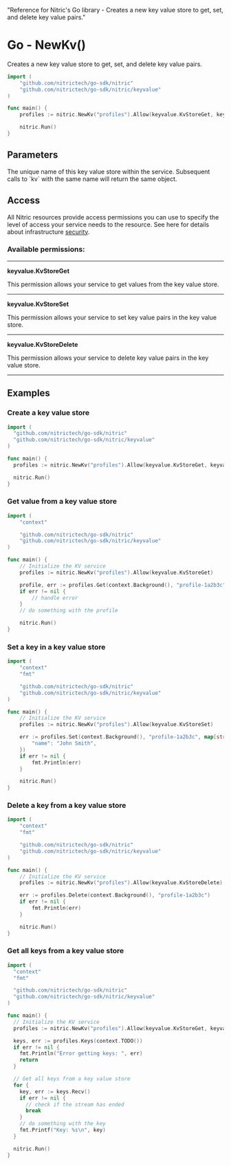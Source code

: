   "Reference for Nitric's Go library - Creates a new key value store to get, set, and delete key value pairs."

# Go - NewKv()

Creates a new key value store to get, set, and delete key value pairs.

```go
import (
	"github.com/nitrictech/go-sdk/nitric"
	"github.com/nitrictech/go-sdk/nitric/keyvalue"
)

func main() {
	profiles := nitric.NewKv("profiles").Allow(keyvalue.KvStoreGet, keyvalue.KvStoreSet, keyvalue.KvStoreDelete)

	nitric.Run()
}
```

## Parameters

<Properties>
  <Property name="name" required type="string">
    The unique name of this key value store within the service. Subsequent calls
    to `kv` with the same name will return the same object.
  </Property>
</Properties>

## Access

All Nitric resources provide access permissions you can use to specify the level of access your service needs to the resource. See here for details about infrastructure [security](/get-started/foundations/infrastructure/security).

### Available permissions:

---

**keyvalue.KvStoreGet**

This permission allows your service to get values from the key value store.

---

**keyvalue.KvStoreSet**

This permission allows your service to set key value pairs in the key value store.

---

**keyvalue.KvStoreDelete**

This permission allows your service to delete key value pairs in the key value store.

---

## Examples

### Create a key value store

```go
import (
  "github.com/nitrictech/go-sdk/nitric"
  "github.com/nitrictech/go-sdk/nitric/keyvalue"
)

func main() {
  profiles := nitric.NewKv("profiles").Allow(keyvalue.KvStoreGet, keyvalue.KvStoreSet, keyvalue.KvStoreDelete)

  nitric.Run()
}
```

### Get value from a key value store

```go
import (
	"context"

	"github.com/nitrictech/go-sdk/nitric"
	"github.com/nitrictech/go-sdk/nitric/keyvalue"
)

func main() {
	// Initialize the KV service
	profiles := nitric.NewKv("profiles").Allow(keyvalue.KvStoreGet)

	profile, err := profiles.Get(context.Background(), "profile-1a2b3c")
	if err != nil {
		// handle error
	}
	// do something with the profile

	nitric.Run()
}
```

### Set a key in a key value store

```go
import (
	"context"
	"fmt"

	"github.com/nitrictech/go-sdk/nitric"
	"github.com/nitrictech/go-sdk/nitric/keyvalue"
)

func main() {
	// Initialize the KV service
	profiles := nitric.NewKv("profiles").Allow(keyvalue.KvStoreSet)

	err := profiles.Set(context.Background(), "profile-1a2b3c", map[string]interface{}{
		"name": "John Smith",
	})
	if err != nil {
		fmt.Println(err)
	}

	nitric.Run()
}
```

### Delete a key from a key value store

```go
import (
	"context"
	"fmt"

	"github.com/nitrictech/go-sdk/nitric"
	"github.com/nitrictech/go-sdk/nitric/keyvalue"
)

func main() {
	// Initialize the KV service
	profiles := nitric.NewKv("profiles").Allow(keyvalue.KvStoreDelete)

	err := profiles.Delete(context.Background(), "profile-1a2b3c")
	if err != nil {
		fmt.Println(err)
	}

	nitric.Run()
}
```

### Get all keys from a key value store

```go
import (
  "context"
  "fmt"

  "github.com/nitrictech/go-sdk/nitric"
  "github.com/nitrictech/go-sdk/nitric/keyvalue"
)

func main() {
  // Initialize the KV service
  profiles := nitric.NewKv("profiles").Allow(keyvalue.KvStoreGet, keyvalue.KvStoreSet, keyvalue.KvStoreDelete)

  keys, err := profiles.Keys(context.TODO())
  if err != nil {
    fmt.Println("Error getting keys: ", err)
    return
  }

  // Get all keys from a key value store
  for {
    key, err := keys.Recv()
    if err != nil {
      // check if the stream has ended
      break
    }
    // do something with the key
    fmt.Printf("Key: %s\n", key)
  }

  nitric.Run()
}
```
